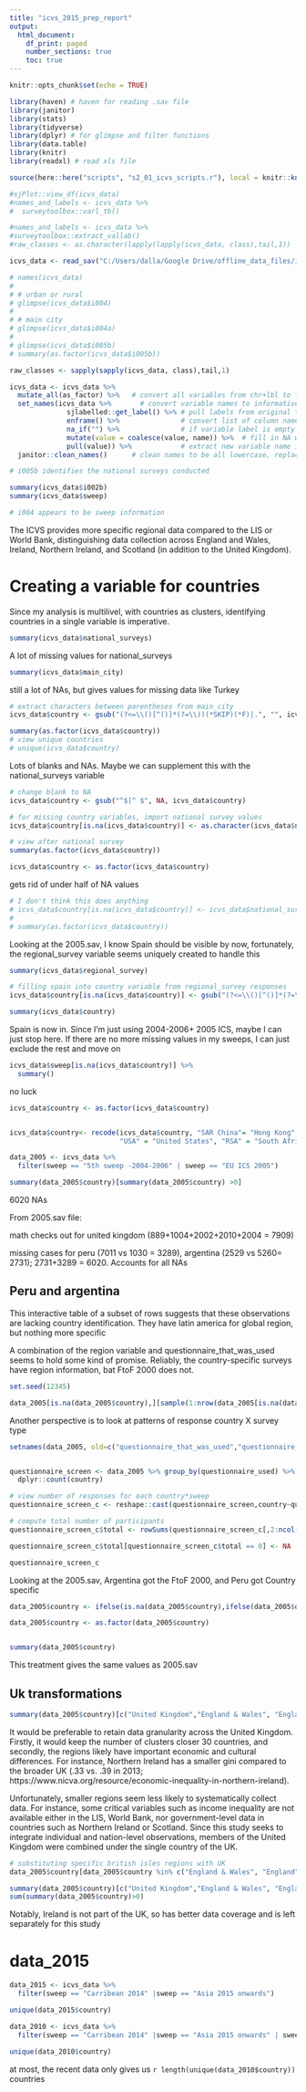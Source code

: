 ```yaml
---
title: "icvs_2015_prep_report"
output:
  html_document:
    df_print: paged
    number_sections: true
    toc: true
---
```


```r
knitr::opts_chunk$set(echo = TRUE)

library(haven) # haven for reading .sav file
library(janitor)
library(stats)
library(tidyverse)
library(dplyr) # for glimpse and filter functions
library(data.table)
library(knitr)
library(readxl) # read xls file

source(here::here("scripts", "s2_01_icvs_scripts.r"), local = knitr::knit_global())

#sjPlot::view_df(icvs_data)
#names_and_labels <- icvs_data %>%
#  surveytoolbox::varl_tb()

#names_and_labels <- icvs_data %>%
#surveytoolbox::extract_vallab()
#raw_classes <- as.character(lapply(lapply(icvs_data, class),tail,1))

icvs_data <- read_sav("C:/Users/dalla/Google Drive/offline_data_files/icvs_pwt_swiid/data/ICVS2015_2b.sav")  # Reading data

# names(icvs_data)
# 
# # urban or rural
# glimpse(icvs_data$i004)
# 
# # main city
# glimpse(icvs_data$i004a)
# 
# glimpse(icvs_data$i005b)
# summary(as.factor(icvs_data$i005b))
```


```r
raw_classes <- sapply(sapply(icvs_data, class),tail,1)

icvs_data <- icvs_data %>% 
  mutate_all(as_factor) %>%   # convert all variables from chr+lbl to fct type          
  set_names(icvs_data %>%       # convert variable names to informative labels
              sjlabelled::get_label() %>% # pull labels from original tibble
              enframe() %>%               # convert list of column names to a new tibble
              na_if("") %>%               # if variable label is empty string, convert to NA
              mutate(value = coalesce(value, name)) %>%  # fill in NA with original if missing
              pull(value)) %>%            # extract new variable name into a character vector
  janitor::clean_names()      # clean names to be all lowercase, replacing spaces with "_"     

```



```r
# i005b identifies the national surveys conducted

summary(icvs_data$i002b)
summary(icvs_data$sweep)

# i004 appears to be sweep information
```



The ICVS provides more specific regional data compared to the LIS or World Bank, distinguishing data collection across England and Wales, Ireland, Northern Ireland, and Scotland (in addition to the United Kingdom).



# Creating a variable for countries 

Since my analysis is multilivel, with countries as clusters, identifying countries in a single variable is imperative.

```r
summary(icvs_data$national_surveys)
```

A lot of missing values for national_surveys

```r
summary(icvs_data$main_city)
```

still a lot of NAs, but gives values for missing data like Turkey

```r
# extract characters between parentheses from main_city
icvs_data$country <- gsub("(?<=\\()[^()]*(?=\\))(*SKIP)(*F)|.", "", icvs_data$main_city, perl=T)

summary(as.factor(icvs_data$country))
# view unique countries
# unique(icvs_data$country)
```

Lots of blanks and NAs. Maybe we can supplement this with the national_surveys variable

```r
# change blank to NA
icvs_data$country <- gsub("^$|^ $", NA, icvs_data$country)

# for missing country variables, import national survey values
icvs_data$country[is.na(icvs_data$country)] <- as.character(icvs_data$national_surveys[is.na(icvs_data$country)])

# view after national survey
summary(as.factor(icvs_data$country))

icvs_data$country <- as.factor(icvs_data$country)
```

gets rid of under half of NA values

```r
# I don't think this does anything
# icvs_data$country[is.na(icvs_data$country)] <- icvs_data$national_surveys[is.na(icvs_data$country)]
# 
# summary(as.factor(icvs_data$country))
```

Looking at the 2005.sav, I know Spain should be visible by now, fortunately, the regional_survey variable seems uniquely created to handle this

```r
summary(icvs_data$regional_survey)

# filling spain into country variable from regional_survey responses
icvs_data$country[is.na(icvs_data$country)] <- gsub("(?<=\\()[^()]*(?=\\))(*SKIP)(*F)|.", "", icvs_data$regional_survey[is.na(icvs_data$country)], perl=T)
```

```r
summary(icvs_data$country)
```

Spain is now in. Since I'm just using 2004-2006+ 2005 ICS, maybe I can just stop here. If there are no more missing values in my sweeps, I can just exclude the rest and move on

```r
icvs_data$sweep[is.na(icvs_data$country)] %>%
  summary()

```

no luck

```r
icvs_data$country <- as.factor(icvs_data$country)


icvs_data$country<- recode(icvs_data$country, "SAR China"= "Hong Kong",
                           "USA" = "United States", "RSA" = "South Africa")

data_2005 <- icvs_data %>%
  filter(sweep == "5th sweep -2004-2006" | sweep == "EU ICS 2005") 

summary(data_2005$country)[summary(data_2005$country) >0]
```

6020 NAs

From 2005.sav file:

math checks out for united kingdom (889+1004+2002+2010+2004 = 7909)

missing cases for peru (7011 vs 1030 = 3289), argentina (2529 vs 5260= 2731);  2731+3289 = 6020. Accounts for all NAs


## Peru and argentina

This interactive table of a subset of rows suggests that these observations are lacking country identification. They have latin america for global region, but nothing more specific 

A combination of the region variable and questionnaire_that_was_used seems to hold some kind of promise. Reliably, the country-specific surveys have region information, bat FtoF 2000 does not.

```r
set.seed(12345) 

data_2005[is.na(data_2005$country),][sample(1:nrow(data_2005[is.na(data_2005$country),]), 30), ]

```


Another perspective is to look at patterns of response country X survey type

```r
setnames(data_2005, old=c("questionnaire_that_was_used","questionnaire_was_based_on"), new=c("questionnaire_used","questionnaire_based_on"), skip_absent=TRUE)


questionnaire_screen <- data_2005 %>% group_by(questionnaire_used) %>% 
  dplyr::count(country)

# view number of responses for each country*sweep
questionnaire_screen_c <- reshape::cast(questionnaire_screen,country~questionnaire_used)

# compute total number of participants
questionnaire_screen_c$total <- rowSums(questionnaire_screen_c[,2:ncol(questionnaire_screen_c)], na.rm=TRUE)

questionnaire_screen_c$total[questionnaire_screen_c$total == 0] <- NA

questionnaire_screen_c

```

Looking at the 2005.sav, Argentina got the FtoF 2000, and Peru got Country specific

```r
data_2005$country <- ifelse(is.na(data_2005$country),ifelse(data_2005$questionnaire_used == "FtoF 2000", "Argentina",ifelse(data_2005$questionnaire_used == "Country specific", "Peru",NA)),as.character(data_2005$country))

data_2005$country <- as.factor(data_2005$country)


summary(data_2005$country)
```

This treatment gives the same values as 2005.sav



## Uk transformations

```r
summary(data_2005$country)[c("United Kingdom","England & Wales", "England", "Northern Ireland", "Scotland", "Ireland")]
```


It would be preferable to retain data granularity across the United Kingdom. Firstly, it would keep the number of clusters closer 30 countries, and secondly, the regions likely have important economic and cultural differences. For instance, Northern Ireland has a smaller gini compared to the broader UK (.33 vs. .39 in 2013; https://www.nicva.org/resource/economic-inequality-in-northern-ireland).

Unfortunately, smaller regions seem less likely to systematically collect data. For instance, some critical variables such as income inequality are not available either in the LIS, World Bank, nor government-level data in countries such as Northern Ireland or Scotland. Since this study seeks to integrate individual and nation-level observations, members of the United Kingdom were combined under the single country of the UK.

```r
# substituting specific british isles regions with UK
data_2005$country[data_2005$country %in% c("England & Wales", "England", "Northern Ireland", "Scotland")] <- "United Kingdom"
```


```r
summary(data_2005$country)[c("United Kingdom","England & Wales", "England", "Northern Ireland", "Scotland", "Ireland")]
sum(summary(data_2005$country)>0)
```

Notably, Ireland is not part of the UK, so has better data coverage and is left separately for this study


# data_2015

```r
data_2015 <- icvs_data %>%
  filter(sweep == "Carribean 2014" |sweep == "Asia 2015 onwards")

unique(data_2015$country)
```

```r
data_2010 <- icvs_data %>%
  filter(sweep == "Carribean 2014" |sweep == "Asia 2015 onwards" | sweep == "6th sweep -2010")

unique(data_2010$country)
```

at most, the recent data only gives us `r length(unique(data_2010$country))` countries
